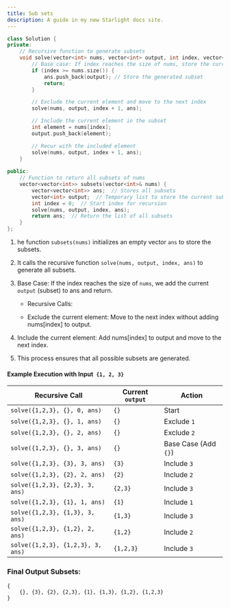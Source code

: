 ```yaml
---
title: Sub sets
description: A guide in my new Starlight docs site.
---
```


```c++
class Solution {
private:
    // Recursive function to generate subsets
    void solve(vector<int> nums, vector<int> output, int index, vector<vector<int>>& ans) {
        // Base case: If index reaches the size of nums, store the current subset (output)
        if (index >= nums.size()) {
            ans.push_back(output); // Store the generated subset
            return;
        }

        // Exclude the current element and move to the next index
        solve(nums, output, index + 1, ans);

        // Include the current element in the subset
        int element = nums[index];  
        output.push_back(element);

        // Recur with the included element
        solve(nums, output, index + 1, ans);
    }
    
public:
    // Function to return all subsets of nums
    vector<vector<int>> subsets(vector<int>& nums) {
        vector<vector<int>> ans;  // Stores all subsets
        vector<int> output;  // Temporary list to store the current subset
        int index = 0;  // Start index for recursion
        solve(nums, output, index, ans);
        return ans;  // Return the list of all subsets
    }
};
```


1. he function `subsets(nums)` initializes an empty vector `ans` to store the subsets.

2. It calls the recursive function `solve(nums, output, index, ans)` to generate all subsets.

3. Base Case: If the index reaches the size of `nums`, we add the current `output` (subset) to ans and return.

    - Recursive Calls:

    - Exclude the current element: Move to the next index without adding nums[index] to output.

4. Include the current element: Add nums[index] to output and move to the next index.

5. This process ensures that all possible subsets are generated.


#### Example Execution with Input` {1, 2, 3}`

| Recursive Call                      | Current `output` | Action         |
|--------------------------------------|------------------|---------------|
| `solve({1,2,3}, {}, 0, ans)`         | `{}`             | Start         |
| `solve({1,2,3}, {}, 1, ans)`         | `{}`             | Exclude `1`   |
| `solve({1,2,3}, {}, 2, ans)`         | `{}`             | Exclude `2`   |
| `solve({1,2,3}, {}, 3, ans)`         | `{}`             | Base Case (Add `{}`) |
| `solve({1,2,3}, {3}, 3, ans)`        | `{3}`            | Include `3`   |
| `solve({1,2,3}, {2}, 2, ans)`        | `{2}`            | Include `2`   |
| `solve({1,2,3}, {2,3}, 3, ans)`      | `{2,3}`          | Include `3`   |
| `solve({1,2,3}, {1}, 1, ans)`        | `{1}`            | Include `1`   |
| `solve({1,2,3}, {1,3}, 3, ans)`      | `{1,3}`          | Include `3`   |
| `solve({1,2,3}, {1,2}, 2, ans)`      | `{1,2}`          | Include `2`   |
| `solve({1,2,3}, {1,2,3}, 3, ans)`    | `{1,2,3}`        | Include `3`   |

### Final Output Subsets:
```
{
    {}, {3}, {2}, {2,3}, {1}, {1,3}, {1,2}, {1,2,3}
}
```
